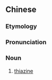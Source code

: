 ==Chinese==
{{zh-forms}}
{{zh-wp}}

===Etymology===
{{bor|zh|en|thiazine}}

===Pronunciation===
{{zh-pron
|m=sāiqín
|cat=n
}}

===Noun===
{{zh-noun}}

# {{lb|zh|organic compound}} [[thiazine]]